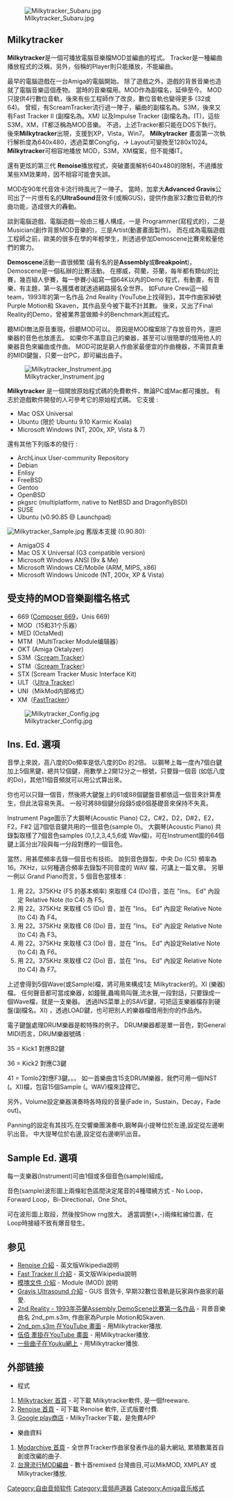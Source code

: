 {{multiple issues|
{{copyedit|time=2019-04-29T08:55:20+00:00}}
{{howto|time=2019-04-29T08:55:20+00:00}}
{{inappropriate tone|time=2019-04-29T08:55:20+00:00}}
}}
{{noteTA
|G1=IT
}}
<!--這是簡繁語法轉換模板中共的"機算機"會變台灣的"電腦"反之如此-->
[[File:Milkytracker_Subaru.jpg|thumb]]

==Milkytracker==

'''Milkytracker'''是一個可播放電腦音樂檔MOD並編曲的程式。 Tracker是一種編曲播放程式的泛稱，另外，俗稱的Player則只能播放，不能編曲。

最早的電腦遊戲在一台Amiga的電腦開始。 除了遊戲之外，遊戲的背景音樂也造就了電腦音樂這個產物。 當時的音樂檔用。MOD作為副檔名，延伸至今。 MOD只提供4行數位音軌，後來有些工程師作了改良，數位音軌也變得更多 (32或64)。 曾經，有ScreamTracker流行過一陣子，編曲的副檔名為。S3M，後來又有Fast Tracker II (副檔名為。XM) 以及Impulse Tracker (副檔名為。IT)，這些S3M，XM，IT都泛稱為MOD音樂。 不過，上述Tracker都只能在DOS下執行。 後來'''Milkytracker'''出現，支援到XP，Vista，Win7。 '''Milkytracker''' 畫面第一次執行解析度為640x480，透過菜單Congfig，-> Layout可變換至1280x1024。 '''Milkytracker'''可相容地播放 MOD，S3M，XM檔案，但不能播IT。 

還有更炫的第三代 '''Renoise'''播放程式，突破畫面解析640x480的限制，不過播放某些XM效果時，因不相容可能會失誤。
 
MOD在90年代音效卡流行時風光了一陣子。 當時，加拿大'''Advanced Gravis'''公司出了一片很有名的'''UltraSound'''音效卡(或稱GUS)，提供作曲家32數位音軌的作曲功能，造成很大的轟動。

談到電腦遊戲，電腦遊戲一般由三種人構成，一是 Programmer(寫程式的)，二是Musician(創作背景MOD音樂的)，三是Artist(動畫畫面製作)。 而在成為電腦遊戲工程師之前，歐美的很多在學的年輕學生，則透過參加Demoscene比賽來較量他們的實力。 

'''Demoscene'''活動一直很頻繁 (最有名的是'''Assembly'''或'''Breakpoint''')，Demoscene是一個私辦的比賽活動。 在挪威，荷蘭，芬蘭，每年都有類似的比賽，幾百組人參賽，每一參賽小組寫一個64K以內的Demo 程式，有動畫，有音樂，有主題，第一名獲獎者就透過網路揚名全世界。 如Future Crew這一組team，1993年的第一名作品 2nd Reality (YouTube上找得到)，其中作曲家綽號 Purple Motion和 Skaven，其作品至今被下載不計其數。 後來，又出了Final Reality的Demo，曾被業界當做顯卡的Benchmark測試程式。

聽MIDI無法原音重現，但聽MOD可以。 原因是MOD檔案除了存放音符外，還把樂器的音色也放進去。 如果你不滿意自己的樂器，甚至可以很簡單的借用他人的樂器音色來編曲或作曲。 MOD可說是窮人作曲家最便宜的作曲機器，不需買貴重的MIDI鍵盤，只要一台PC，即可編出曲子。 

[[File:Milkytracker_Instrument.jpg|thumb]]



'''Milkytracker''' 是一個開放原始程式碼的免費軟件，無論PC或Mac都可播放。 有志於遊戲軟件開發的人可參考它的原始程式碼。 它支援 :
* Mac OSX Universal
* Ubuntu (限於 Ubuntu 9.10 Karmic Koala)
* Microsoft Windows (NT, 200x, XP, Vista & 7)

還有其他下列版本的發行 :
* ArchLinux User-community Repository
* Debian
* Enlisy
* FreeBSD
* Gentoo
* OpenBSD
* pkgsrc (multiplatform, native to NetBSD and DragonflyBSD)
* SUSE
* Ubuntu (v0.90.85 @ Launchpad)

[[File:Milkytracker_Sample.jpg|thumb]]
舊版本支援 (0.90.80): 
* AmigaOS 4
* Mac OS X Universal (G3 compatible version)
* Microsoft Windows ANSI (9x & Me)
* Microsoft Windows CE/Mobile (ARM, MIPS, x86)
* Microsoft Windows Unicode (NT, 200x, XP & Vista)

== 受支持的MOD音樂副檔名格式 ==
* 669 ([[Composer_669|Composer 669]]，Unis 669)
* MOD（15和31个乐器）
* MED (OctaMed)
* MTM（MultiTracker Module编辑器）
* OKT (Amiga Oktalyzer)
* S3M（[[Scream_Tracker|Scream Tracker]]）
* STM（[[Scream_Tracker|Scream Tracker]]）
* STX (Scream Tracker Music Interface Kit)
* ULT（[[Ultra_Tracker|Ultra Tracker]]）
* UNI（MikMod内部格式）
* XM（[[FastTracker|FastTracker]]）

[[File:Milkytracker_Config.jpg|thumb]]

== Ins. Ed. 選項 ==

音學上來說，高八度的Do頻率是低八度的Do 的2倍。 以鋼琴上每一度內7個白鍵加上5個黑鍵，總共12個鍵，用數學上2開12分之一根號，只要錄一個音 (如低八度的Do)，其他11個音頻就可以用公式算出來。

你也可以只錄一個音，然後將大鍵盤上的61或88個鍵盤音都依這一個音來計算產生，但此法容易失真。 一般可將88個鍵分段錄5或6個基礎音來保持不失真。

Instrument Page圖示了大鋼琴(Acoustic Piano) C2，C#2，D2，D#2，E2，F2，F#2 這7個低音鍵共用的一個音色(sample 0)。 大鋼琴(Acoustic Piano) 共錄製取樣了7個音色samples (0,1,2,3,4,5,6或 Wav檔)，可在Instrument圖的64個鍵上區分出7段與每一分段對應的一個音色。

當然，用甚麼頻率去錄一個音也有技術。 說到音色錄製，中央 Do (C5) 頻率為 16。7KHz，以何種適合頻率去錄製不同音度的 WAV 檔，可講上一篇文章。 另舉一例以 Grand Piano而言，5 個音色當樣本 : 

#用 22。375KHz (F5 的基本頻率) 來取樣 C4 (Do)音，並在 "Ins。 Ed" 內設定 Relative Note (to C4) 為 F5。 
#用 22。375KHz 來取樣 C5 (Do) 音，並在 "Ins。 Ed" 內設定 Relative Note (to C4) 為 F4。 
#用 22。375KHz 來取樣 C6 (Do) 音，並在 "Ins。 Ed" 內設定 Relative Note (to C4) 為 F3。 
#用 22。375KHz 來取樣 C3 (Do) 音，並在 "Ins。 Ed" 內設定Relative Note (to C4) 為 F6。 
#用 22。375KHz 來取樣 C2 (Do) 音，並在 "Ins。 Ed" 內設定 Relative Note (to C4) 為 F7。 

上述會得到5個Wave(或Sample)檔，將可用來構成1支 Milkytracker的。XI (樂器)檔。 任何聲音都可當成樂器，如鐘聲,蟲鳴鳥叫聲,流水聲,一段對話，只要錄成一個Wave檔，就是一支樂器。 透過INS菜單上的SAVE鍵，可把這支樂器檔存到硬盤(副檔名。XI) ，透過LOAD鍵，也可把別人的樂器檔借用到你的作品內。 

電子鍵盤處理DRUM樂器是較特殊的例子。 DRUM樂器都是單一音色，對General MIDI而言，DRUM樂器號碼 :

35 = Kick1 對應B2鍵

36 = Kick2 對應C3鍵

41 = Tomlo2對應F3鍵。。。 如一首樂曲含15支DRUM樂器，我們可用一個INST (。XI)檔，包容15個Sample (。WAV)檔來詮釋它。

另外，Volume設定樂器演奏時各時段的音量(Fade in，Sustain，Decay，Fade out)。

Panning的設定有其技巧,在交響樂團演奏中,鋼琴與小提琴位於左邊,設定從左邊喇叭出音。 中大提琴位於右邊,設定從右邊喇叭出音。 

== Sample Ed. 選項 ==

每一支樂器(Instrument)可由1個或多個音色(sample)組成。

音色(sample)波形圖上兩條紅色區間決定尾音的4種環繞方式 - No Loop，Forward Loop，Bi-Directional，One Shot。 

可在波形圖上取段，然後按Show rng放大。 適當調整(+,-)兩條紅線位置，在Loop時接縫不致有爆音發生。

== 参见 ==

* [http://en.wikipedia.org/wiki/Renoise Renoise 介紹] {{Wayback|url=http://en.wikipedia.org/wiki/Renoise |date=20201124075043 }} - 英文版Wikipedia說明
* [http://en.wikipedia.org/wiki/Fast_Tracker Fast Tracker II 介紹] {{Wayback|url=http://en.wikipedia.org/wiki/Fast_Tracker |date=20201202110705 }} - 英文版Wikipedia說明
* [[:模块文件|模塊文件 介紹]] - Module (MOD) 說明
* [http://en.wikipedia.org/wiki/Gravis_Ultrasound Gravis Ultrasound 介紹] {{Wayback|url=http://en.wikipedia.org/wiki/Gravis_Ultrasound |date=20201221131534 }} - GUS 音效卡, 早期32數位音軌是玩家與作曲家的最愛.
* [http://www.youtube.com/watch?v=8G_aUxbbqWU 2nd Reality - 1993年芬蘭Assembly DemoScene比賽第一名作品] {{Wayback|url=http://www.youtube.com/watch?v=8G_aUxbbqWU |date=20201118041956 }} - 背景音樂曲名 2nd_pm.s3m, 作曲家為Purple Motion和Skaven.
* [http://www.youtube.com/watch?v=8VnRcTAFgUg 2nd_pm.s3m 在YouTube 畫面 ] {{Wayback|url=http://www.youtube.com/watch?v=8VnRcTAFgUg |date=20190311055907 }} - 用Milkytracker播放.
* [http://www.youtube.com/watch?v=u6wKbzBjo1c 伍佰 牽掛在YouTube 畫面 ] {{Wayback|url=http://www.youtube.com/watch?v=u6wKbzBjo1c |date=20161010174801 }} - 用Milkytracker播放.
* [https://archive.is/20130428212041/http://u.youku.com/user_video/id_UMzI0ODI3OTAw_order_2_type_1_page_1.html 一些曲子在Youku網上 ] - 用Milkytracker播放.

== 外部链接 ==
*程式
# [http://milkytracker.org/ Milkytracker 首頁] {{Wayback|url=http://milkytracker.org/ |date=20090911113005 }} - 可下載 Milkytracker軟件, 是一個freeware.
# [http://www.renoise.com/ Renoise 首頁] {{Wayback|url=http://www.renoise.com/ |date=20210204151557 }} - 可下載 Renoise 軟件, 正式版要付費.
# [https://play.google.com/store/apps/details?id=org.milkytracker.sdl Google play商店] {{Wayback|url=https://play.google.com/store/apps/details?id=org.milkytracker.sdl |date=20201127232042 }} - MilkyTracker下載，是免費APP
*樂曲資料
# [http://modarchive.org/ Modarchive 首頁] - 全世界Tracker作曲家發表作品的最大網站, 累積數萬首自創或改編的曲子.
# [http://modarchive.org/index.php?request=view_profile&query=82904 台灣流行MOD編曲] - 數十首remixed 台灣曲目,可以MikMOD, XMPLAY 或Milkytracker播放.

[[Category:自由音频软件|Category:自由音频软件]]
[[Category:音频声道器|Category:音频声道器]]
[[Category:Amiga音乐格式|Category:Amiga音乐格式]]